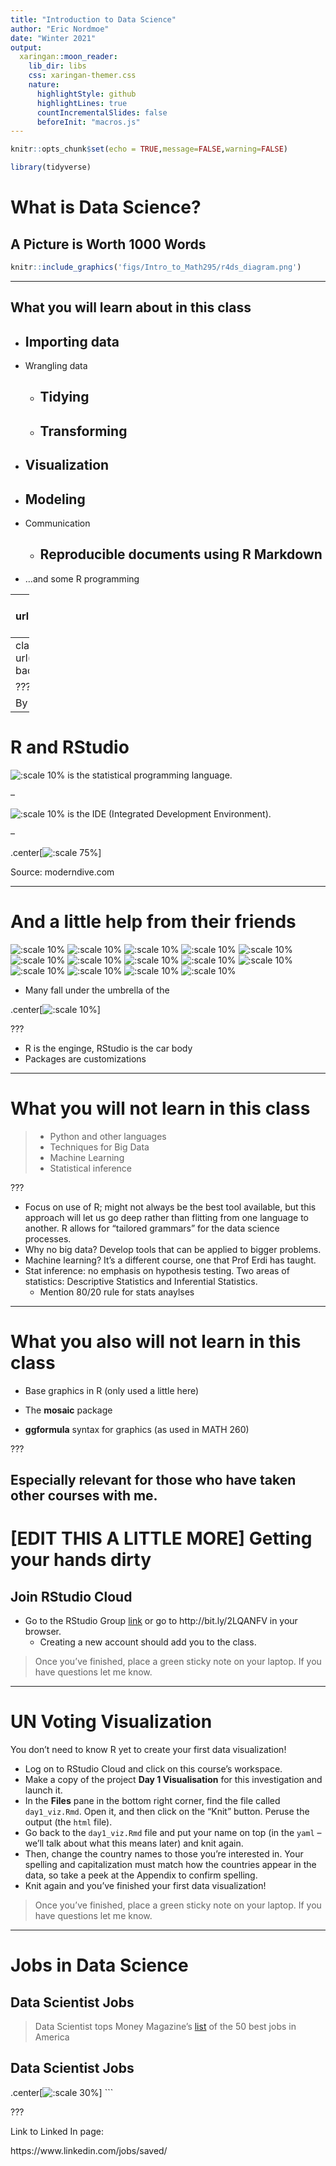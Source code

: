 ```yaml
---
title: "Introduction to Data Science"
author: "Eric Nordmoe"
date: "Winter 2021"
output:
  xaringan::moon_reader:
    lib_dir: libs
    css: xaringan-themer.css
    nature:
      highlightStyle: github
      highlightLines: true
      countIncrementalSlides: false
      beforeInit: "macros.js"
---
```


```r
knitr::opts_chunk$set(echo = TRUE,message=FALSE,warning=FALSE)
```


```r
library(tidyverse)
```

# What is Data Science? 

## A Picture is Worth 1000 Words


```r
knitr::include_graphics('figs/Intro_to_Math295/r4ds_diagram.png')
```

---

## What you will learn about in this class

* Importing data
--

* Wrangling data  
    - Tidying
--
    - Transforming
--

* Visualization
--

* Modeling
--

* Communication
    - Reproducible documents using R Markdown   
--

* ...and some R programming  

---
class: center, middle
background-image: url(figs/Intro_to_Math295/r4ds_diagram_overlay.png)
background-size: contain

???
* Programming skills you may or may not have seen before such as creating new functions, working with vectors and arrays, and using loops and conditionals will be helpful in most of the steps of a serious data science project.   
* Once we get into the course a bit, we'll spend a few classes focusing on these techniques.

---
class: center, middle
background-image: url(figs/Intro_to_Math295/data_wrangler.png)
background-size: contain

???

By the end of this class, you should be a data wrangler.


---
# R and RStudio 

![:scale 10%](figs/Intro_to_Math295/stickers/R_logo.svg.png) is the statistical programming language.


--

![:scale 10%](figs/Intro_to_Math295/stickers/RStudio.png) is the IDE (Integrated Development Environment). 

--

.center[![:scale 75%](figs/Intro_to_Math295/engine-dashboard.png)]

Source: moderndive.com


---

# And a little help from their friends  
![:scale 10%](figs/Intro_to_Math295/stickers/dplyr.png)
![:scale 10%](figs/Intro_to_Math295/stickers/forcats.png)
![:scale 10%](figs/Intro_to_Math295/stickers/ggplot2.png)
![:scale 10%](figs/Intro_to_Math295/stickers/knitr.png)
![:scale 10%](figs/Intro_to_Math295/stickers/lubridate.png)
![:scale 10%](figs/Intro_to_Math295/stickers/pipe.png)
![:scale 10%](figs/Intro_to_Math295/stickers/purrr.png)
![:scale 10%](figs/Intro_to_Math295/stickers/readr.png)
![:scale 10%](figs/Intro_to_Math295/stickers/rmarkdown.png)
![:scale 10%](figs/Intro_to_Math295/stickers/rvest.png)
![:scale 10%](figs/Intro_to_Math295/stickers/shiny.png)
![:scale 10%](figs/Intro_to_Math295/stickers/stringr.png)
![:scale 10%](figs/Intro_to_Math295/stickers/tibble.png)
![:scale 10%](figs/Intro_to_Math295/stickers/tidyr.png)

* Many fall under the umbrella of the 

.center[![:scale 10%](figs/Intro_to_Math295/stickers/tidyverse.png)]


???

* R is the enginge, RStudio is the car body  
* Packages are customizations  

---

# What you will not learn in this class

> - Python and other languages      
> - Techniques for Big Data  
> - Machine Learning  
> - Statistical inference  

???

* Focus on use of R; might not always be the best tool available, but this approach will let us go deep rather than flitting from one language to another. R allows for "tailored grammars" for the data science processes.
* Why no big data? Develop tools that can be applied to bigger problems.   
* Machine learning? It's a different course, one that Prof Erdi has taught.  
* Stat inference: no emphasis on hypothesis testing. Two areas of statistics: Descriptive Statistics and Inferential Statistics.  
    - Mention 80/20 rule for stats anaylses

---

# What you also will not learn in this class  


* Base graphics in R (only used a little here)

* The **mosaic** package

* **ggformula** syntax for graphics (as used in MATH 260)

???

Especially relevant for those who have taken other courses with me.
---


# [EDIT THIS A LITTLE MORE] Getting your hands dirty  

## Join  RStudio Cloud


* Go to the RStudio Group [link](https://rstudio.cloud/spaces/7916/join?access_code=i2qDCBORDh%2FQOLWyFlTSxVaAkNH2onwLLmMB4MvH) or go to http://bit.ly/2LQANFV in your browser.  
    - Creating a new account should add you to the class.   
    
>  Once you've finished, place a green sticky note on your laptop.  If you have questions let me know.  

---


# UN Voting Visualization 

You don't need to know R yet to create your first data visualization!   

- Log on to RStudio Cloud and click on this course's workspace.  
- Make a copy of the project **Day 1 Visualisation** for this investigation and launch it.  
- In the **Files** pane in the bottom right corner, find the file called `day1_viz.Rmd`. Open it, and then click on the "Knit" button.  Peruse the output (the `html` file).   
- Go back to the `day1_viz.Rmd` file and put your name on top (in the `yaml` -- we'll talk about what this means later) and knit again.  
- Then, change the country names to those you're interested in. Your spelling and capitalization must match how the countries appear in the data, so take a peek at the Appendix to confirm spelling.  
- Knit again and  you've finished your first data visualization!  

> Once you've finished, place a green sticky note on your laptop.  If you have questions let me know.  

---

# Jobs in Data Science  

## Data Scientist Jobs 

> Data Scientist tops Money Magazine's [list](http://time.com/money/5114734/the-50-best-jobs-in-america-and-how-much-they-pay/) of the 50 best jobs in America

## Data Scientist Jobs   

.center[![:scale 30%](figs/Intro_to_Math295/LinkedIn.png)]
```

???

Link to Linked In page:  

https://www.linkedin.com/jobs/saved/







